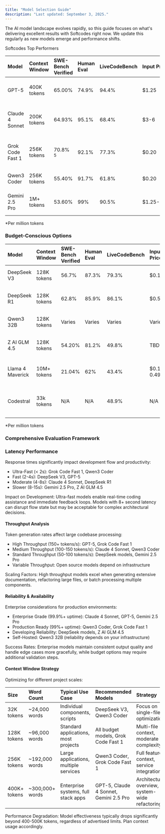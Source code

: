 ```yaml
---
title: "Model Selection Guide"
description: "Last updated: September 3, 2025."
---
```


The AI model landscape evolves rapidly, so this guide focuses on what's delivering excellent results with Softcodes right now. We update this regularly as new models emerge and performance shifts.

Softcodes Top Performers

| Model            | Context Window | SWE-Bench Verified | Human Eval | LiveCodeBench | Input Price\* | Output Price\* | Best For                                    |
| :--------------- | :------------- | :----------------- | :--------- | :------------ | :------------ | :------------- | :------------------------------------------ |
| GPT-5            | 400K tokens    | 65.00%             | 74.9%      | 94.4%         | \$1.25        | \$10           | Latest capabilities, multi-modal coding     |
| Claude 4 Sonnet  | 200K tokens    | 64.93%             | 95.1%      | 68.4%         | \$3-6         | \$15-22.50     | Enterprise code generation, complex systems |
| Grok Code Fast 1 | 256K tokens    | 70.8% <sup>5</sup> | 92.1%      | 77.3%         | \$0.20        | \$1.50         | Rapid development, cost-performance balance |
| Qwen3 Coder      | 256K tokens    | 55.40%             | 91.7%      | 61.8%         | \$0.20        | \$0.80         | Pure coding tasks, rapid prototyping        |
| Gemini 2.5 Pro   | 1M+ tokens     | 53.60%             | 99%        | 90.5%         | \$1.25-\$2.50 | \$10-\$15      | Massive codebases, architectural planning   |

\*Per million tokens

### Budget-Conscious Options

| Model            | Context Window | SWE-Bench Verified | Human Eval | LiveCodeBench | Input Price\* | Output Price\* | Notes                                       |
| :--------------- | :------------- | :----------------- | :--------- | :------------ | :------------ | :------------- | :------------------------------------------ |
| DeepSeek V3      | 128K tokens    | 56.7%              | 87.3%      | 79.3%         | \$0.14        | \$0.28         | Exceptional value for daily coding          |
| DeepSeek R1      | 128K tokens    | 62.8%              | 85.9%      | 86.1%         | \$0.55        | \$2.19         | Advanced reasoning at budget prices         |
| Qwen3 32B        | 128K tokens    | Varies             | Varies     | Varies        | Varies        | Varies         | Open source flexibility                     |
| Z AI GLM 4.5     | 128K tokens    | 54.20%             | 81.2%      | 49.8%         | TBD           | TBD            | MIT license, hybrid reasoning system        |
| Llama 4 Maverick | 10M+ tokens    | 21.04%             | 62%        | 43.4%         | \$0.19-0.49   | N/A            | Massive context, multimodal, open source    |
| Codestral        | 33k tokens     | N/A                | N/A        | 48.9%         | N/A           | N/A            | Outperforms CodeLlama 70B, memory efficient |

\*Per million tokens

### Comprehensive Evaluation Framework

### Latency Performance

Response times significantly impact development flow and productivity:

- Ultra-Fast (\< 2s): Grok Code Fast 1, Qwen3 Coder
- Fast (2-4s): DeepSeek V3, GPT-5
- Moderate (4-8s): Claude 4 Sonnet, DeepSeek R1
- Slower (8-15s): Gemini 2.5 Pro, Z AI GLM 4.5

Impact on Development: Ultra-fast models enable real-time coding assistance and immediate feedback loops. Models with 8+ second latency can disrupt flow state but may be acceptable for complex architectural decisions.

#### Throughput Analysis

Token generation rates affect large codebase processing:

- High Throughput (150+ tokens/s): GPT-5, Grok Code Fast 1 
- Medium Throughput (100-150 tokens/s): Claude 4 Sonnet, Qwen3 Coder
- Standard Throughput (50-100 tokens/s): DeepSeek models, Gemini 2.5 Pro
- Variable Throughput: Open source models depend on infrastructure

Scaling Factors: High throughput models excel when generating extensive documentation, refactoring large files, or batch processing multiple components.

#### Reliability & Availability

Enterprise considerations for production environments:

- Enterprise Grade (99.9%+ uptime): Claude 4 Sonnet, GPT-5, Gemini 2.5 Pro
- Production Ready (99%+ uptime): Qwen3 Coder, Grok Code Fast 1
- Developing Reliability: DeepSeek models, Z AI GLM 4.5
- Self-Hosted: Qwen3 32B (reliability depends on your infrastructure)

Success Rates: Enterprise models maintain consistent output quality and handle edge cases more gracefully, while budget options may require additional validation steps.

#### Context Window Strategy

Optimizing for different project scales:

| Size         | Word Count      | Typical Use Case                      | Recommended Models                     | Strategy                                        |
| :----------- | :-------------- | :------------------------------------ | :------------------------------------- | :---------------------------------------------- |
| 32K tokens   | ~24,000 words   | Individual components, scripts        | DeepSeek V3, Qwen3 Coder               | Focus on single-file optimization               |
| 128K tokens  | ~96,000 words   | Standard applications, most projects  | All budget models, Grok Code Fast 1    | Multi-file context, moderate complexity         |
| 256K tokens  | ~192,000 words  | Large applications, multiple services | Qwen3 Coder, Grok Code Fast 1          | Full feature context, service integration       |
| 400K+ tokens | ~300,000+ words | Enterprise systems, full stack apps   | GPT-5, Claude 4 Sonnet, Gemini 2.5 Pro | Architectural overview, system-wide refactoring |

Performance Degradation: Model effectiveness typically drops significantly beyond 400-500K tokens, regardless of advertised limits. Plan context usage accordingly.